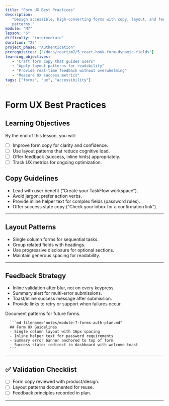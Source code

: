 ```yaml
---
title: "Form UX Best Practices"
description:
   "Design accessible, high-converting forms with copy, layout, and feedback
   patterns."
module: "M7"
lesson: "6"
difficulty: "intermediate"
duration: "25"
project_phase: "Authentication"
prerequisites: ["/docs/react/m7/5_react-hook-form-dynamic-fields"]
learning_objectives:
   - "Craft form copy that guides users"
   - "Apply layout patterns for readability"
   - "Provide real-time feedback without overwhelming"
   - "Measure UX success metrics"
tags: ["forms", "ux", "accessibility"]
---
```



# Form UX Best Practices

## Learning Objectives

By the end of this lesson, you will:

-  [ ] Improve form copy for clarity and confidence.
-  [ ] Use layout patterns that reduce cognitive load.
-  [ ] Offer feedback (success, inline hints) appropriately.
-  [ ] Track UX metrics for ongoing optimization.

## Copy Guidelines

-  Lead with user benefit (“Create your TaskFlow workspace”).
-  Avoid jargon; prefer action verbs.
-  Provide inline helper text for complex fields (password rules).
-  Offer success state copy (“Check your inbox for a confirmation link”).

---

## Layout Patterns

-  Single column forms for sequential tasks.
-  Group related fields with headings.
-  Use progressive disclosure for optional sections.
-  Maintain generous spacing for readability.

---

## Feedback Strategy

-  Inline validation after blur, not on every keypress.
-  Summary alert for multi-error submissions.
-  Toast/inline success message after submission.
-  Provide links to retry or support when failures occur.

<Accordions type='single' className='mt-4'>
   <Accordion title='TaskFlow Pro UX Checklist'>
      <p>Document patterns for future forms.</p>

      ```md filename="notes/module-7-forms-auth-plan.md"
      ## Form UX Guidelines
      - Single column layout with 16px spacing
      - Inline helper text for password requirements
      - Summary error banner anchored to top of form
      - Success state: redirect to dashboard with welcome toast
      ```

   </Accordion>
</Accordions>

---

## ✅ Validation Checklist

-  [ ] Form copy reviewed with product/design.
-  [ ] Layout patterns documented for reuse.
-  [ ] Feedback principles recorded in plan.

---


